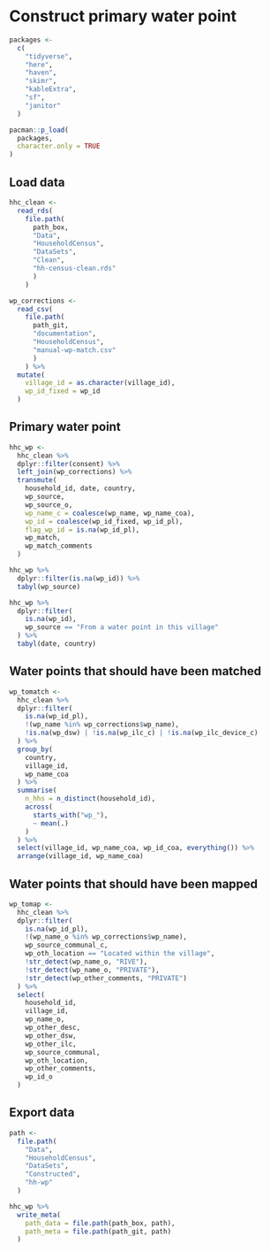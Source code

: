 # Construct primary water point

```r
packages <-
  c(
    "tidyverse",
    "here",
    "haven",
    "skimr",
    "kableExtra",
    "sf",
    "janitor"
  )

pacman::p_load(
  packages,
  character.only = TRUE
)
```

## Load data

```r
hhc_clean <-
  read_rds(
    file.path(
      path_box,
      "Data",
      "HouseholdCensus",
      "DataSets",
      "Clean",
      "hh-census-clean.rds"
      )
    )
```

```r
wp_corrections <-
  read_csv(
    file.path(
      path_git,
      "documentation",
      "HouseholdCensus",
      "manual-wp-match.csv"
      )
    ) %>%
  mutate(
    village_id = as.character(village_id),
    wp_id_fixed = wp_id
  )
```


## Primary water point

```r
hhc_wp <-
  hhc_clean %>% 
  dplyr::filter(consent) %>%
  left_join(wp_corrections) %>%
  transmute(
    household_id, date, country,
    wp_source,
    wp_source_o,
    wp_name_c = coalesce(wp_name, wp_name_coa),
    wp_id = coalesce(wp_id_fixed, wp_id_pl),
    flag_wp_id = is.na(wp_id_pl),
    wp_match,
    wp_match_comments
  )
```


```r
hhc_wp %>% 
  dplyr::filter(is.na(wp_id)) %>% 
  tabyl(wp_source)
```

```r
hhc_wp %>% 
  dplyr::filter(
    is.na(wp_id), 
    wp_source == "From a water point in this village"
  ) %>% 
  tabyl(date, country)
```

## Water points that should have been matched

```r
wp_tomatch <-
  hhc_clean %>%
  dplyr::filter(
    is.na(wp_id_pl),
    !(wp_name %in% wp_corrections$wp_name),
    !is.na(wp_dsw) | !is.na(wp_ilc_c) | !is.na(wp_ilc_device_c)
  ) %>%
  group_by(
    country,
    village_id,
    wp_name_coa
  ) %>%
  summarise(
    n_hhs = n_distinct(household_id),
    across(
      starts_with("wp_"),
      ~ mean(.)
    )
  ) %>%
  select(village_id, wp_name_coa, wp_id_coa, everything()) %>%
  arrange(village_id, wp_name_coa)
```

## Water points that should have been mapped 

```r
wp_tomap <-
  hhc_clean %>%
  dplyr::filter(
    is.na(wp_id_pl),
    !(wp_name_o %in% wp_corrections$wp_name),
    wp_source_communal_c,
    wp_oth_location == "Located within the village",
    !str_detect(wp_name_o, "RIVE"),
    !str_detect(wp_name_o, "PRIVATE"),
    !str_detect(wp_other_comments, "PRIVATE")
  ) %>%
  select(
    household_id,
    village_id,
    wp_name_o,
    wp_other_desc,
    wp_other_dsw,
    wp_other_ilc,
    wp_source_communal,
    wp_oth_location,
    wp_other_comments,
    wp_id_o
  ) 
```

## Export data

```r
path <- 
  file.path(
    "Data",
    "HouseholdCensus",
    "DataSets",
    "Constructed",
    "hh-wp"
  )

hhc_wp %>% 
  write_meta(
    path_data = file.path(path_box, path),
    path_meta = file.path(path_git, path)
  )
```